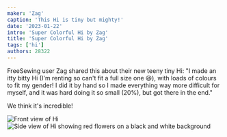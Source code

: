 ```yaml
---
maker: 'Zag'
caption: 'This Hi is tiny but mighty!'
date: '2023-01-22'
intro: 'Super Colorful Hi by Zag'
title: 'Super Colorful Hi by Zag'
tags: ['hi']
authors: 28322
---
```


<!-- truncate -->

FreeSewing user Zag shared this about their new teeny tiny Hi: "I made an itty bitty Hi (I'm renting so can't fit a full size one 😆), with loads of colours to fit my gender! I did it by hand so I made everything way more difficult for myself, and it was hard doing it so small (20%), but got there in the end."

We think it's incredible!

![Front view of Hi](https://posts.freesewing.org/uploads/FS_Zag_Hi_2_d83840d09e.jpeg)
![Side view of Hi showing red flowers on a black and white background](https://posts.freesewing.org/uploads/FS_Zag_Hi_3_26590c1192.jpeg)
